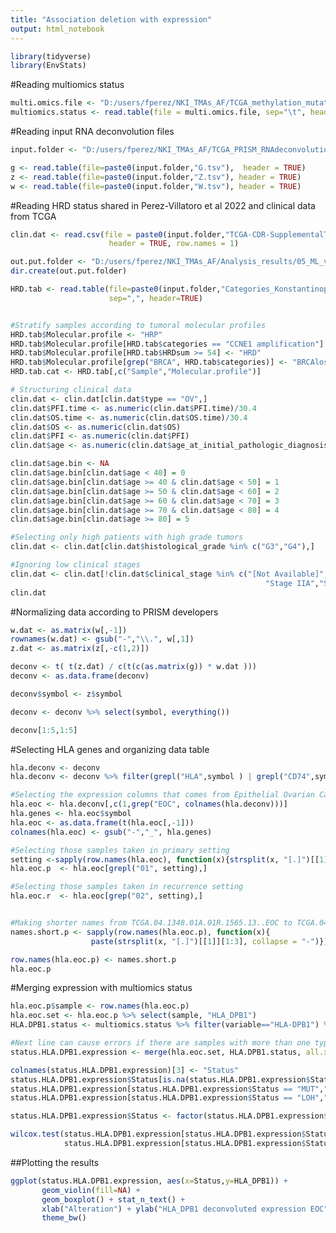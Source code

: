 ---
title: "Association deletion with expression"
output: html_notebook
---

```{r}
library(tidyverse)
library(EnvStats)
```

#Reading multiomics status
```{r}
multi.omics.file <- "D:/users/fperez/NKI_TMAs_AF/TCGA_methylation_mutations_loh/Intermediate_files/Status_MHCII_genes.txt"
multiomics.status <- read.table(file = multi.omics.file, sep="\t", header=TRUE)
```



#Reading input RNA deconvolution files
```{r}
input.folder <- "D:/users/fperez/NKI_TMAs_AF/TCGA_PRISM_RNAdeconvolution/"

g <- read.table(file=paste0(input.folder,"G.tsv"),  header = TRUE)
z <- read.table(file=paste0(input.folder,"Z.tsv"), header = TRUE)
w <- read.table(file=paste0(input.folder,"W.tsv"), header = TRUE)
```



#Reading HRD status shared in Perez-Villatoro et al 2022 and clinical data from TCGA
```{r}
clin.dat <- read.csv(file = paste0(input.folder,"TCGA-CDR-SupplementalTableS1_stage-survival.csv"),
                      header = TRUE, row.names = 1)

out.put.folder <- "D:/users/fperez/NKI_TMAs_AF/Analysis_results/05_ML_validations/TCGA_RNA/"
dir.create(out.put.folder)

HRD.tab <- read.table(file=paste0(input.folder,"Categories_Konstantinopoulos_HR_HGSC_germline.csv"),
                      sep=",", header=TRUE)


#Stratify samples according to tumoral molecular profiles
HRD.tab$Molecular.profile <- "HRP"
HRD.tab$Molecular.profile[HRD.tab$categories == "CCNE1 amplification"] <- "CCNE1amp"
HRD.tab$Molecular.profile[HRD.tab$HRDsum >= 54] <- "HRD"
HRD.tab$Molecular.profile[grep("BRCA", HRD.tab$categories)] <- "BRCAloss"
HRD.tab.cat <- HRD.tab[,c("Sample","Molecular.profile")]

# Structuring clinical data
clin.dat <- clin.dat[clin.dat$type == "OV",]
clin.dat$PFI.time <- as.numeric(clin.dat$PFI.time)/30.4
clin.dat$OS.time <- as.numeric(clin.dat$OS.time)/30.4
clin.dat$OS <- as.numeric(clin.dat$OS)
clin.dat$PFI <- as.numeric(clin.dat$PFI)
clin.dat$age <- as.numeric(clin.dat$age_at_initial_pathologic_diagnosis)

clin.dat$age.bin <- NA
clin.dat$age.bin[clin.dat$age < 40] = 0
clin.dat$age.bin[clin.dat$age >= 40 & clin.dat$age < 50] = 1
clin.dat$age.bin[clin.dat$age >= 50 & clin.dat$age < 60] = 2
clin.dat$age.bin[clin.dat$age >= 60 & clin.dat$age < 70] = 3
clin.dat$age.bin[clin.dat$age >= 70 & clin.dat$age < 80] = 4
clin.dat$age.bin[clin.dat$age >= 80] = 5

#Selecting only high patients with high grade tumors 
clin.dat <- clin.dat[clin.dat$histological_grade %in% c("G3","G4"),]

#Ignoring low clinical stages
clin.dat <- clin.dat[!clin.dat$clinical_stage %in% c("[Not Available]", "Stage IA","Stage IB", "Stage IC",
                                                         "Stage IIA","Stage IIB","Stage IIC"),]
clin.dat
```



#Normalizing data according to PRISM developers
```{r}
w.dat <- as.matrix(w[,-1])
rownames(w.dat) <- gsub("-","\\.", w[,1])
z.dat <- as.matrix(z[,-c(1,2)])

deconv <- t( t(z.dat) / c(t(c(as.matrix(g)) * w.dat )))
deconv <- as.data.frame(deconv)

deconv$symbol <- z$symbol

deconv <- deconv %>% select(symbol, everything())

deconv[1:5,1:5]
```




#Selecting HLA genes and organizing data table
```{r}
hla.deconv <- deconv
hla.deconv <- deconv %>% filter(grepl("HLA",symbol ) | grepl("CD74",symbol ))

#Selecting the expression columns that comes from Epithelial Ovarian Cancer
hla.eoc <- hla.deconv[,c(1,grep("EOC", colnames(hla.deconv)))]
hla.genes <- hla.eoc$symbol
hla.eoc <- as.data.frame(t(hla.eoc[,-1]))
colnames(hla.eoc) <- gsub("-","_", hla.genes)

#Selecting those samples taken in primary setting
setting <-sapply(row.names(hla.eoc), function(x){strsplit(x, "[.]")[[1]][4]})
hla.eoc.p  <- hla.eoc[grepl("01", setting),]

#Selecting those samples taken in recurrence setting
hla.eoc.r  <- hla.eoc[grep("02", setting),]


#Making shorter names from TCGA.04.1348.01A.01R.1565.13..EOC to TCGA.04.1348
names.short.p <- sapply(row.names(hla.eoc.p), function(x){
                  paste(strsplit(x, "[.]")[[1]][1:3], collapse = "-")})

row.names(hla.eoc.p) <- names.short.p
hla.eoc.p
```


#Merging expression with multiomics status
```{r}
hla.eoc.p$sample <- row.names(hla.eoc.p)
hla.eoc.set <- hla.eoc.p %>% select(sample, "HLA_DPB1")
HLA.DPB1.status <- multiomics.status %>% filter(variable=="HLA-DPB1") %>% select(-variable)

#Next line can cause errors if there are samples with more than one type of alteration
status.HLA.DPB1.expression <- merge(hla.eoc.set, HLA.DPB1.status, all.x = TRUE)

colnames(status.HLA.DPB1.expression)[3] <- "Status"
status.HLA.DPB1.expression$Status[is.na(status.HLA.DPB1.expression$Status)] <- "None"
status.HLA.DPB1.expression[status.HLA.DPB1.expression$Status == "MUT","Status"] <- "ALT"
status.HLA.DPB1.expression[status.HLA.DPB1.expression$Status == "LOH","Status"] <- "ALT"

status.HLA.DPB1.expression$Status <- factor(status.HLA.DPB1.expression$Status, levels=c("None","ALT"))

wilcox.test(status.HLA.DPB1.expression[status.HLA.DPB1.expression$Status == "ALT", "HLA_DPB1"],
            status.HLA.DPB1.expression[status.HLA.DPB1.expression$Status == "None", "HLA_DPB1"])
```

##Plotting the results
```{r}
ggplot(status.HLA.DPB1.expression, aes(x=Status,y=HLA_DPB1)) + 
       geom_violin(fill=NA) +
       geom_boxplot() + stat_n_text() +
       xlab("Alteration") + ylab("HLA_DPB1 deconvoluted expression EOC") +
       theme_bw()
     
```

